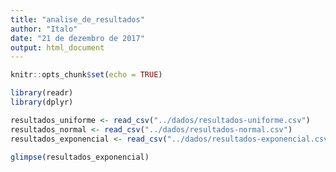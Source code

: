 ```yaml
---
title: "analise_de_resultados"
author: "Italo"
date: "21 de dezembro de 2017"
output: html_document
---
```


```r
knitr::opts_chunk$set(echo = TRUE)
```

```r
library(readr)
library(dplyr)
```

```r
resultados_uniforme <- read_csv("../dados/resultados-uniforme.csv")
resultados_normal <- read_csv("../dados/resultados-normal.csv")
resultados_exponencial <- read_csv("../dados/resultados-exponencial.csv")
```

```r
glimpse(resultados_exponencial)
```

